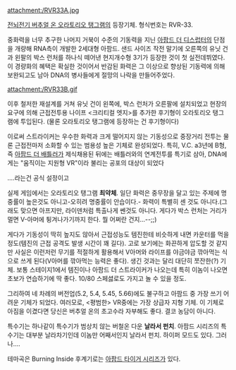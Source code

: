
attachment:/RVR33A.jpg 

[[전뇌전기 버추얼 온 오라토리오 탱그램]]의 등장기체. 형식번호는 RVR-33.

중화력을 너무 추구한 나머지 거북이 수준의 기동력을 지닌 [[아팜드 더 디스럽터]]의 단점을 개량해 RNA측이 개발한 2세대형 아팜드. 샌드 사이즈 작전 말기에 오른쪽의 유닛 건과 왼팔의 박스 런처를 하나식 떼어낸 현지개수형 3기가 등장한 것이 첫 실전데뷔였다. 이 경량화의 혜택은 확실한 것이어서 반감된 화력은 그 이상으로 향상된 기동력에 의해 보완되고도 남아 DNA의 병사들에게 절망의 나락을 만들어주었다.

attachment:/RVR33B.gif

이후 철저한 재설계를 거쳐 유닛 건이 왼쪽에, 박스 런처가 오른팔에 설치되었고 현장의 요구에 의해 근접전투용 나이프 <크리티컬 엣지>를 추가한 후기형이 오라토리오 탱그램에 투입된다. (물론 오라토리오 탱그램에 등장하는 건 후기형이다)

이로써 스트라이커는 우수한 화력과 크게 떨어지지 않는 기동성으로 중장거리 전투는 물론 근접전마저 소화할 수 있는 범용성 높은 기체로 완성되었다. 특히, V.C. a3년에 B형, 즉 [[아팜드 더 배틀러]]가 제식채용된 뒤에는 배틀러와의 연계전투를 특기로 삼아, DNA에게는 "움직이는 지원형 VR"이라 불리는 공포의 대상이 되었다

....라는건 공식 설정이고

실제 게임에서는 오라토리오 탱그램 '''최약체'''.
일단 화력은 중무장을 달고 있는 주제에 명중률이 높은것도 아니고-오히려 명중률이 안습이다.- 화력이 특별히 센 것도 아니다.(그래도 맞으면 아프지만, 라이덴처럼 특출나게 쎈것도 아니다. 게다가 박스 런처는 거리가 멀면 V-아머에 튕겨나가기까지 한다. 뭘 어쩌란 건지...--;;) 

게다가 기동성이 딱히 높지도 않아서 근접성능도 템진한테 비슷하게 내면 카운터를 먹을 정도(템진의 근접 공격도 발생 시간이 꽤 길다).
고로 보기에는 화끈하게 압도할 것 같지만 사실은 이런저런 무기를 적절하게 활용해서 V아머와 라이프를 야금야금 깎아먹는 식으로 쓰게 된다(V아머를 깎아먹는 능력은 좋다). 생긴 것과는 달리 대단히 쪼잔한(?) 기체. 보통 스테이지1에서 템진이나 아팜드 더 스트라이커가 나오는데 특히 이놈이 나오면 초보가 연습하기에 딱 좋다. 10/80 스페셣로도 가지고 놀 수 있을 정도.

그리하여 네 차례의 버전업(5.2, 5.4, 5.45, 5.66)에도 불구하고 아팜드 중 가장 쓰기 어려운 기체가 되었다. 여러모로, <평범한> VR중에는 가장 상급자 지형 기체. 이 기체로 아짐을 이겼다면 당신은 버추얼 온의 초고수라 자부해도 좋다. 결코 농담이 아니다. 

특수기는 하나같이 특수기가 범상치 않는 버철온 다운 '''날라서 펀치'''. 아팜드 시리즈의 특수기는 대부분 날라차기인데 이놈만 어째서인지 날라서 펀치. 하이퍼 모드도 있다. 그러나....

테마곡은 Burning Inside
후계기로는 [[아팜드 타이거 시리즈]]가 있다.
